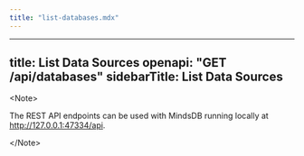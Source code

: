 ```yaml
---
title: "list-databases.mdx"
---
```


---
title: List Data Sources
openapi: "GET /api/databases"
sidebarTitle: List Data Sources
---

&lt;Note&gt;

The REST API endpoints can be used with MindsDB running locally at http://127.0.0.1:47334/api.

&lt;/Note&gt;
